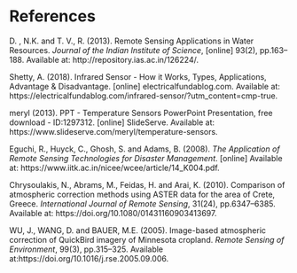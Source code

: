 # References {.unnumbered}

::: {#refs}
D. , N.K. and T. V., R. (2013). Remote Sensing Applications in Water Resources. *Journal of the Indian Institute of Science*, \[online\] 93(2), pp.163–188. Available at: http://repository.ias.ac.in/126224/.

Shetty, A. (2018). Infrared Sensor - How it Works, Types, Applications, Advantage & Disadvantage. \[online\] electricalfundablog.com. Available at: https://electricalfundablog.com/infrared-sensor/?utm_content=cmp-true.

meryl (2013). PPT - Temperature Sensors PowerPoint Presentation, free download - ID:1297312. \[online\] SlideServe. Available at: https://www.slideserve.com/meryl/temperature-sensors.

Eguchi, R., Huyck, C., Ghosh, S. and Adams, B. (2008). *The Application of Remote Sensing Technologies for Disaster Management*. \[online\] Available at: https://www.iitk.ac.in/nicee/wcee/article/14_K004.pdf.

Chrysoulakis, N., Abrams, M., Feidas, H. and Arai, K. (2010). Comparison of atmospheric correction methods using ASTER data for the area of Crete, Greece. *International Journal of Remote Sensing*, 31(24), pp.6347–6385. Available at: https://doi.org/10.1080/01431160903413697.

<div>

</div>

WU, J., WANG, D. and BAUER, M.E. (2005). Image-based atmospheric correction of QuickBird imagery of Minnesota cropland. *Remote Sensing of Environment*, 99(3), pp.315–325. Available at:https://doi.org/10.1016/j.rse.2005.09.006.

‌

‌‌
:::
